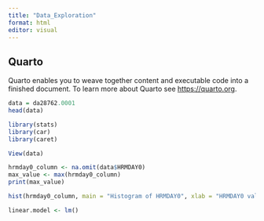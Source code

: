 ```yaml
---
title: "Data_Exploration"
format: html
editor: visual
---
```


## Quarto

Quarto enables you to weave together content and executable code into a finished document. To learn more about Quarto see <https://quarto.org>.

```r
data = da28762.0001
head(data)

library(stats)
library(car)
library(caret)

View(data)
```

```r
hrmday0_column <- na.omit(data$HRMDAY0)
max_value <- max(hrmday0_column)
print(max_value)

hist(hrmday0_column, main = "Histogram of HRMDAY0", xlab = "HRMDAY0 values", ylab = "Frequency")
```

```r
linear.model <- lm()
```
